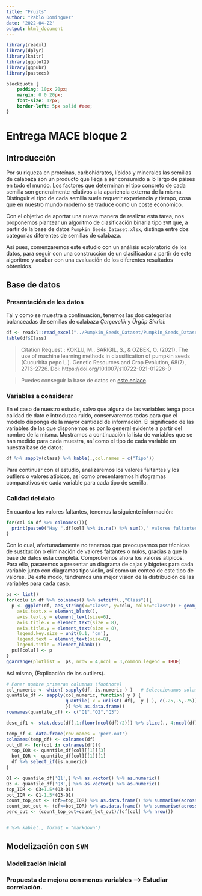 ```yaml
---
title: "Fruits"
author: "Pablo Dominguez"
date: '2022-04-22'
output: html_document
---
```


```r
library(readxl)
library(dplyr)
library(knitr)
library(ggplot2)
library(ggpubr)
library(pastecs)
```

```css
blockquote {
    padding: 10px 20px;
    margin: 0 0 20px;
    font-size: 12px;
    border-left: 5px solid #eee;
}
```

# Entrega MACE bloque 2

## Introducción

Por su riqueza en proteínas, carbohidratos, lípidos y minerales las semillas de calabaza son un producto que llega a ser consumido a lo largo de países en todo el mundo. Los factores que determinan el tipo concreto de cada semilla son generalmente relativos a la apariencia externa de la misma. Distinguir el tipo de cada semilla suele requerir experiencia y tiempo, cosa que en nuestro mundo moderno se traduce como un coste económico. 

Con el objetivo de aportar una nueva manera de realizar esta tarea, nos proponemos plantear un algoritmo de clasificación binaria tipo `SVM` que, a partir de la base de datos `Pumpkin_Seeds_Dataset.xlsx`, distinga entre dos categorías diferentes de semillas de calabaza.

Así pues, comenzaremos este estudio con un análisis exploratorio de los datos, para seguir con una construcción de un clasificador a partir de este algoritmo y acabar con una evaluación de los diferentes resultados obtenidos.

## Base de datos

### Presentación de los datos



Tal y como se muestra a continuación, tenemos las dos categorías balanceadas de semillas de calabaza *Çerçevelik* y *Ürgüp Sivrisi*: 

```r
df <- readxl::read_excel("../Pumpkin_Seeds_Dataset/Pumpkin_Seeds_Dataset.xlsx")
table(df$Class)
```

> Citation Request :
KOKLU, M., SARIGIL, S., & OZBEK, O. (2021). The use of machine learning methods in classification of pumpkin seeds (Cucurbita pepo L.). Genetic Resources and Crop Evolution, 68(7), 2713-2726. Doi: https://doi.org/10.1007/s10722-021-01226-0

> Puedes conseguir la base de datos en [este enlace](https://www.muratkoklu.com/datasets/Pumpkin_Seeds_Dataset.zip).



### Variables a considerar

En el caso de nuestro estudio, salvo que alguna de las variables tenga poca calidad de dato e introduzca ruido, conservaremos todas para que el modelo disponga de la mayor cantidad de información. El significado de las variables de las que disponemos es por lo general evidente a partir del nombre de la misma. Mostramos a continuación la lista de variables que se han medido para cada muestra, así como el tipo de cada variable en nuestra base de datos:

```r
df %>% sapply(class) %>% kable(.,col.names = c("Tipo"))
```

Para continuar con el estudio, analizaremos los valores faltantes y los outliers o valores atípicos, así como presentaremos histogramas comparativos de cada variable  para cada tipo de semilla.

### Calidad del dato

En cuanto a los valores faltantes, tenemos la siguiente información:

```r
for(col in df %>% colnames()){
  print(paste0("Hay ",df[col] %>% is.na() %>% sum()," valores faltantes y ",df[col] %>% is.null() %>% sum()," valores nulos en la columna ",col))
}
```

Con lo cual, afortunadamente no tenemos que preocuparnos por técnicas de sustitución o eliminación de valores faltantes o nulos, gracias a que la base de datos está completa.
Comprobemos ahora los valores atípicos. Para ello, pasaremos a presentar un diagrama de cajas y bigotes para cada variable junto con diagramas tipo violin, así como un conteo de este tipo de valores. De este modo, tendremos una mejor visión de la distribución de las variables para cada caso.

```r
ps <- list()
for(colu in df %>% colnames() %>% setdiff(.,"Class")){
  p <- ggplot(df, aes_string(x="Class", y=colu, color="Class")) + geom_violin() + geom_boxplot(width=0.25) + stat_boxplot(geom = "errorbar", width = 0.2) + theme(
    axis.text.x = element_blank(),
    axis.text.y = element_text(size=6),
    axis.title.x = element_text(size = 8),
    axis.title.y = element_text(size = 8),
    legend.key.size = unit(0.1, 'cm'),
    legend.text = element_text(size=8),
    legend.title = element_blank())
  ps[[colu]] <- p
}
ggarrange(plotlist =  ps, nrow = 4,ncol = 3,common.legend = TRUE)
```

Así mismo, (Explicación de los outliers).

```r
# Poner nombre primeras columnas (footnote)
col_numeric <- which( sapply(df, is.numeric ) )   # Seleccionamos solamente las columnas numéricas.
quantile_df <- sapply(col_numeric, function( y ) {
                      quantile( x = unlist( df[,  y ] ), c(.25,.5,.75))
                      }) %>% as.data.frame()
rownames(quantile_df) <- c("Q1","Q2","Q3")

desc_df1 <- stat.desc(df[,1:floor(ncol(df)/2)]) %>% slice(., 4:ncol(df)) %>% bind_rows(.,quantile_df[,1:floor(ncol(df)/2)]) 

temp_df <- data.frame(row.names = 'perc.out')
colnames(temp_df) <- colnames(df)
out_df <- for(col in colnames(df)){
  top_IQR <- quantile_df[col][[1]][3]
  bot_IQR <- quantile_df[col][[1]][1]
  df %>% select_if(is.numeric)
}

Q1 <- quantile_df['Q1',] %>% as.vector() %>% as.numeric()
Q3 <- quantile_df['Q3',] %>% as.vector() %>% as.numeric()
top_IQR <- Q3+1.5*(Q3-Q1)
bot_IQR <- Q1-1.5*(Q3-Q1)
count_top_out <- (df>=top_IQR) %>% as.data.frame() %>% summarise(across(everything(), sum)) %>% as.vector() %>% as.numeric()
count_bot_out <- (df<=bot_IQR) %>% as.data.frame() %>% summarise(across(everything(), sum)) %>% as.vector() %>% as.numeric()
perc_out <- (count_top_out+count_bot_out)/(df[col] %>% nrow())


# %>% kable(., format = "markdown")
```

## Modelización con `SVM`

### Modelización inicial

### Propuesta de mejora con menos variables --> Estudiar correlación.


